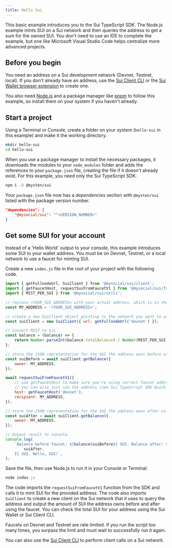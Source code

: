 ```yaml
---
title: Hello Sui
---
```


This basic example introduces you to the Sui TypeScript SDK. The Node.js example mints SUI on a Sui
network and then queries the address to get a sum for the owned SUI. You don't need to use an IDE to
complete the example, but one like Microsoft Visual Studio Code helps centralize more advanced
projects.

## Before you begin

You need an address on a Sui development network (Devnet, Testnet, local). If you don't already have
an address, use the [Sui Client CLI](https://docs.sui.io/references/cli/client) or the
[Sui Wallet browser extension](https://docs.mystenlabs.com) to create one.

You also need [Node.js](https://nodejs.org/en/download/current) and a package manager like
[pnpm](https://pnpm.io/installation) to follow this example, so install them on your system if you
haven't already.

## Start a project

Using a Terminal or Console, create a folder on your system (`hello-sui` in this example) and make
it the working directory.

```sh
mkdir hello-sui
cd hello-sui
```

When you use a package manager to install the necessary packages, it downloads the modules to your
`node_modules` folder and adds the references to your `package.json` file, creating the file if it
doesn't already exist. For this example, you need only the Sui TypeScript SDK:

```sh npm2yarn
npm i -D @mysten/sui
```

Your `package.json` file now has a _dependencies_ section with `@mysten/sui` listed with the package
version number.

```json
"dependencies": {
    "@mysocial/sui": "^<VERSION_NUMBER>"
}
```

## Get some SUI for your account

Instead of a 'Hello World' output to your console, this example introduces some SUI to your wallet
address. You must be on Devnet, Testnet, or a local network to use a faucet for minting SUI.

Create a new `index.js` file in the root of your project with the following code.

```js
import { getFullnodeUrl, SuiClient } from '@mysocial/sui/client';
import { getFaucetHost, requestSuiFromFaucetV1 } from '@mysocial/sui/faucet';
import { MIST_PER_SUI } from '@mysocial/sui/utils';

// replace <YOUR_SUI_ADDRESS> with your actual address, which is in the form 0x123...
const MY_ADDRESS = '<YOUR_SUI_ADDRESS>';

// create a new SuiClient object pointing to the network you want to use
const suiClient = new SuiClient({ url: getFullnodeUrl('devnet') });

// Convert MIST to Sui
const balance = (balance) => {
	return Number.parseInt(balance.totalBalance) / Number(MIST_PER_SUI);
};

// store the JSON representation for the SUI the address owns before using faucet
const suiBefore = await suiClient.getBalance({
	owner: MY_ADDRESS,
});

await requestSuiFromFaucetV1({
	// use getFaucetHost to make sure you're using correct faucet address
	// you can also just use the address (see Sui TypeScript SDK Quick Start for values)
	host: getFaucetHost('devnet'),
	recipient: MY_ADDRESS,
});

// store the JSON representation for the SUI the address owns after using faucet
const suiAfter = await suiClient.getBalance({
	owner: MY_ADDRESS,
});

// Output result to console.
console.log(
	`Balance before faucet: ${balance(suiBefore)} SUI. Balance after: ${balance(
		suiAfter,
	)} SUI. Hello, SUI!`,
);
```

Save the file, then use Node.js to run it in your Console or Terminal:

```javascript
node index.js
```

The code imports the `requestSuiFromFaucetV1` function from the SDK and calls it to mint SUI for the
provided address. The code also imports `SuiClient` to create a new client on the Sui network that
it uses to query the address and output the amount of SUI the address owns before and after using
the faucet. You can check the total SUI for your address using the Sui Wallet or Sui Client CLI.

<Callout type="info">
	Faucets on Devnet and Testnet are rate limited. If you run the script too many times, you surpass
	the limit and must wait to successfully run it again.
</Callout>

You can also use the [Sui Client CLI](https://docs.sui.io/references/cli/client) to perform client
calls on a Sui network.
